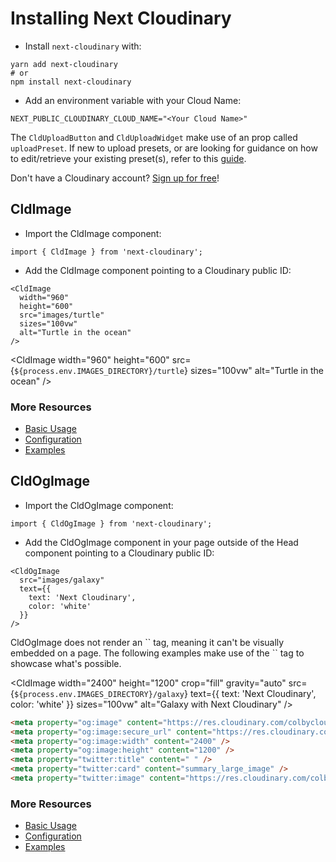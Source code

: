 


<Head>
  <title>Installation - Next Cloudinary</title>
  <meta name="og:title" content="Installing Next Cloudinary - Next Cloudinary" />
  <meta name="og:url" content={`https://next-cloudinary.spacejelly.dev/installation`} />
</Head>

<OgImage
  title="Installation"
  twitterTitle="Installing Next Cloudinary"
/>

# Installing Next Cloudinary

* Install `next-cloudinary` with:
```
yarn add next-cloudinary
# or
npm install next-cloudinary
```

* Add an environment variable with your Cloud Name:
```
NEXT_PUBLIC_CLOUDINARY_CLOUD_NAME="<Your Cloud Name>"
```

The `CldUploadButton` and `CldUploadWidget` make use of an prop called `uploadPreset`. If new to upload presets, or are looking for guidance on how to edit/retrieve your existing preset(s), refer to this [guide](https://cloudinary.com/documentation/upload_presets#managing_upload_presets_using_the_settings_ui).

<Callout emoji={false}>
Don't have a Cloudinary account? <a href="https://cloudinary.com/users/register_free?utm_campaign=devx_nextcloudinary&utm_medium=referral&utm_source=nextcloudinary">Sign up for free</a>!
</Callout>

## CldImage

* Import the CldImage component:

```
import { CldImage } from 'next-cloudinary';
```

* Add the CldImage component pointing to a Cloudinary public ID:

```
<CldImage
  width="960"
  height="600"
  src="images/turtle"
  sizes="100vw"
  alt="Turtle in the ocean"
/>
```

<CldImage
  width="960"
  height="600"
  src={`${process.env.IMAGES_DIRECTORY}/turtle`}
  sizes="100vw"
  alt="Turtle in the ocean"
/>

### More Resources
* [Basic Usage](/components/cldimage/basic-usage)
* [Configuration](/components/cldimage/configuration)
* [Examples](/components/cldimage/examples)

## CldOgImage

* Import the CldOgImage component:

```
import { CldOgImage } from 'next-cloudinary';
```

* Add the CldOgImage component in your page outside of the Head component pointing to a Cloudinary public ID:

```
<CldOgImage
  src="images/galaxy"
  text={{
    text: 'Next Cloudinary',
    color: 'white'
  }}
/>
```

<Callout emoji={false}>
  CldOgImage does not render an `<img>` tag, meaning it can't be visually embedded on a page. The following examples make use of the `<CldImage>` tag to showcase what's possible.
</Callout>

<CldImage
  width="2400"
  height="1200"
  crop="fill"
  gravity="auto"
  src={`${process.env.IMAGES_DIRECTORY}/galaxy`}
  text={{
    text: 'Next Cloudinary',
    color: 'white'
  }}
  sizes="100vw"
  alt="Galaxy with Next Cloudinary"
/>

```html
<meta property="og:image" content="https://res.cloudinary.com/colbycloud-next-cloudinary/image/upload/c_fill,w_2400,h_1200,g_center/l_text:Arial_200_bold:Installation,co_white/fl_layer_apply,fl_no_overflow/f_auto/q_auto/v1/images/galaxy" />
<meta property="og:image:secure_url" content="https://res.cloudinary.com/colbycloud-next-cloudinary/image/upload/c_fill,w_2400,h_1200,g_center/l_text:Arial_200_bold:Installation,co_white/fl_layer_apply,fl_no_overflow/f_auto/q_auto/v1/images/galaxy" />
<meta property="og:image:width" content="2400" />
<meta property="og:image:height" content="1200" />
<meta property="twitter:title" content=" " />
<meta property="twitter:card" content="summary_large_image" />
<meta property="twitter:image" content="https://res.cloudinary.com/colbycloud-next-cloudinary/image/upload/c_fill,w_2400,h_1200,g_center/l_text:Arial_200_bold:Installation,co_white/fl_layer_apply,fl_no_overflow/f_auto/q_auto/v1/images/galaxy" />
```

### More Resources
* [Basic Usage](/components/cldogimage/basic-usage)
* [Configuration](/components/cldogimage/configuration)
* [Examples](/components/cldogimage/examples)
